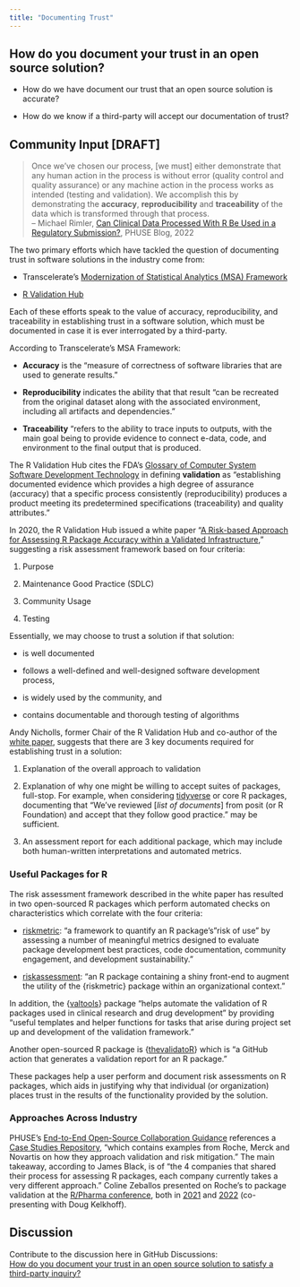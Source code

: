 ```yaml
---
title: "Documenting Trust"
---
```


## How do you document your trust in an open source solution?

-   How do we have document our trust that an open source solution is accurate?

-   How do we know if a third-party will accept our documentation of trust?

## Community Input \[DRAFT\]

> Once we've chosen our process, \[we must\] either demonstrate that any human action in the process is without error (quality control and quality assurance) or any machine action in the process works as intended (testing and validation). We accomplish this by demonstrating the **accuracy**, **reproducibility** and **traceability** of the data which is transformed through that process.\
> -- Michael Rimler, [Can Clinical Data Processed With R Be Used in a Regulatory Submission?](https://phuse.global/Communications/PHUSE_Blog/can-clinical-data-processed-with-r-be-used-in-a-regulatory-submission), PHUSE Blog, 2022

The two primary efforts which have tackled the question of documenting trust in software solutions in the industry come from:

-   Transcelerate's [Modernization of Statistical Analytics (MSA) Framework](https://www.transceleratebiopharmainc.com/wp-content/uploads/2021/04/MoA-Initiative_MSAFramework_April-2021.pdf)

-   [R Validation Hub](https://www.pharmar.org/)

Each of these efforts speak to the value of accuracy, reproducibility, and traceability in establishing trust in a software solution, which must be documented in case it is ever interrogated by a third-party.

According to Transcelerate's MSA Framework:

-   **Accuracy** is the "measure of correctness of software libraries that are used to generate results."

-   **Reproducibility** indicates the ability that that result "can be recreated from the original dataset along with the associated environment, including all artifacts and dependencies."

-   **Traceability** "refers to the ability to trace inputs to outputs, with the main goal being to provide evidence to connect e-data, code, and environment to the final output that is produced.

The R Validation Hub cites the FDA's [Glossary of Computer System Software Development Technology](https://www.fda.gov/iceci/inspections/inspectionguides/ucm074875.htm) in defining **validation** as "establishing documented evidence which provides a high degree of assurance (accuracy) that a specific process consistently (reproducibility) produces a product meeting its predetermined specifications (traceability) and quality attributes."

In 2020, the R Validation Hub issued a white paper "[A Risk-based Approach for Assessing R Package Accuracy within a Validated Infrastructure](https://www.pharmar.org/white-paper/)," suggesting a risk assessment framework based on four criteria:

1.  Purpose

2.  Maintenance Good Practice (SDLC)

3.  Community Usage

4.  Testing

Essentially, we may choose to trust a solution if that solution:

-   is well documented

-   follows a well-defined and well-designed software development process,

-   is widely used by the community, and

-   contains documentable and thorough testing of algorithms

Andy Nicholls, former Chair of the R Validation Hub and co-author of the [white paper](https://www.pharmar.org/white-paper/), suggests that there are 3 key documents required for establishing trust in a solution:

1.  Explanation of the overall approach to validation

2.  Explanation of why one might be willing to accept suites of packages, full-stop. For example, when considering [tidyverse](https://www.tidyverse.org/) or core R packages, documenting that "We've reviewed \[*list of documents*\] from posit (or R Foundation) and accept that they follow good practice." may be sufficient.

3.  An assessment report for each additional package, which may include both human-written interpretations and automated metrics.

### Useful Packages for R

The risk assessment framework described in the white paper has resulted in two open-sourced R packages which perform automated checks on characteristics which correlate with the four criteria:

-   [riskmetric](https://pharmar.github.io/riskmetric/): "a framework to quantify an R package's"risk of use" by assessing a number of meaningful metrics designed to evaluate package development best practices, code documentation, community engagement, and development sustainability."

-   [riskassessment](https://pharmar.github.io/riskassessment/): "an R package containing a shiny front-end to augment the utility of the {riskmetric} package within an organizational context."

In addition, the {[valtools](https://phuse-org.github.io/valtools/)} package "helps automate the validation of R packages used in clinical research and drug development" by providing "useful templates and helper functions for tasks that arise during project set up and development of the validation framework."

Another open-sourced R package is {[thevalidatoR](https://github.com/insightsengineering/thevalidatoR)} which is "a GitHub action that generates a validation report for an R package."

These packages help a user perform and document risk assessments on R packages, which aids in justifying why that individual (or organization) places trust in the results of the functionality provided by the solution.

### Approaches Across Industry

PHUSE's [End-to-End Open-Source Collaboration Guidance](https://phuse-org.github.io/E2E-OS-Guidance/) references a [Case Studies Repository](https://github.com/pharmaR/case_studies), "which contains examples from Roche, Merck and Novartis on how they approach validation and risk mitigation." The main takeaway, according to James Black, is of "the 4 companies that shared their process for assessing R packages, each company currently takes a very different approach." Coline Zeballos presented on Roche's to package validation at the [R/Pharma conference](https://rinpharma.com/), both in [2021](https://www.youtube.com/watch?v=xksxuvXVimM) and [2022](https://www.youtube.com/watch?v=ZfZpypQ1jSM) (co-presenting with Doug Kelkhoff).

## Discussion

Contribute to the discussion here in GitHub Discussions:\
[How do you document your trust in an open source solution to satisfy a third-party inquiry?](https://github.com/phuse-org/OSTCDA/discussions/5)
